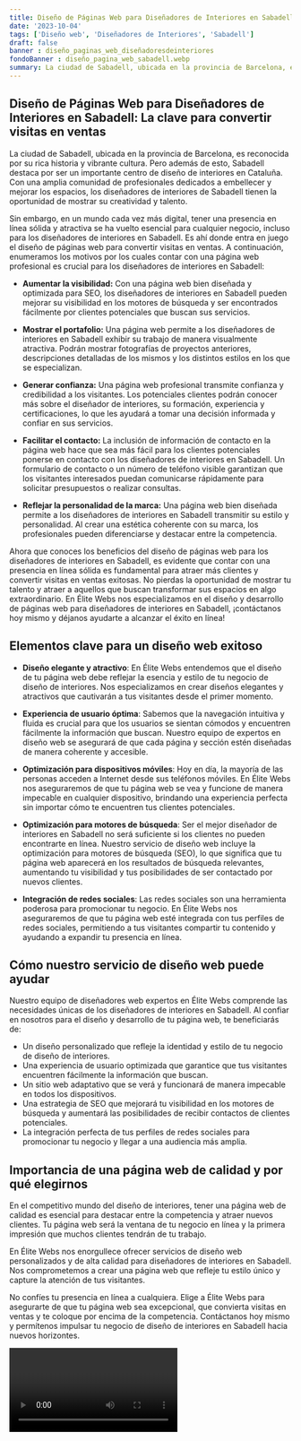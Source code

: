 ```yaml
---
title: Diseño de Páginas Web para Diseñadores de Interiores en Sabadell
date: '2023-10-04'
tags: ['Diseño web', 'Diseñadores de Interiores', 'Sabadell']
draft: false
banner : diseño_paginas_web_diseñadoresdeinteriores
fondoBanner : diseño_pagina_web_sabadell.webp
summary: La ciudad de Sabadell, ubicada en la provincia de Barcelona, es reconocida por su rica historia y vibrante cultura. Pero además de esto, Sabadell destaca por ser un importante centro de diseño de interiores en Cataluña. Con una amplia comunidad de profesionales dedicados a embellecer y mejorar los espacios, los diseñadores de interiores de Sabadell tienen la oportunidad de mostrar su creatividad y talento.
---
```


## Diseño de Páginas Web para Diseñadores de Interiores en Sabadell: La clave para convertir visitas en ventas

La ciudad de Sabadell, ubicada en la provincia de Barcelona, es reconocida por su rica historia y vibrante cultura. Pero además de esto, Sabadell destaca por ser un importante centro de diseño de interiores en Cataluña. Con una amplia comunidad de profesionales dedicados a embellecer y mejorar los espacios, los diseñadores de interiores de Sabadell tienen la oportunidad de mostrar su creatividad y talento.

Sin embargo, en un mundo cada vez más digital, tener una presencia en línea sólida y atractiva se ha vuelto esencial para cualquier negocio, incluso para los diseñadores de interiores en Sabadell. Es ahí donde entra en juego el diseño de páginas web para convertir visitas en ventas. A continuación, enumeramos los motivos por los cuales contar con una página web profesional es crucial para los diseñadores de interiores en Sabadell:

- **Aumentar la visibilidad:** Con una página web bien diseñada y optimizada para SEO, los diseñadores de interiores en Sabadell pueden mejorar su visibilidad en los motores de búsqueda y ser encontrados fácilmente por clientes potenciales que buscan sus servicios.

- **Mostrar el portafolio:** Una página web permite a los diseñadores de interiores en Sabadell exhibir su trabajo de manera visualmente atractiva. Podrán mostrar fotografías de proyectos anteriores, descripciones detalladas de los mismos y los distintos estilos en los que se especializan.

- **Generar confianza:** Una página web profesional transmite confianza y credibilidad a los visitantes. Los potenciales clientes podrán conocer más sobre el diseñador de interiores, su formación, experiencia y certificaciones, lo que les ayudará a tomar una decisión informada y confiar en sus servicios.

- **Facilitar el contacto:** La inclusión de información de contacto en la página web hace que sea más fácil para los clientes potenciales ponerse en contacto con los diseñadores de interiores en Sabadell. Un formulario de contacto o un número de teléfono visible garantizan que los visitantes interesados puedan comunicarse rápidamente para solicitar presupuestos o realizar consultas.

- **Reflejar la personalidad de la marca:** Una página web bien diseñada permite a los diseñadores de interiores en Sabadell transmitir su estilo y personalidad. Al crear una estética coherente con su marca, los profesionales pueden diferenciarse y destacar entre la competencia.

Ahora que conoces los beneficios del diseño de páginas web para los diseñadores de interiores en Sabadell, es evidente que contar con una presencia en línea sólida es fundamental para atraer más clientes y convertir visitas en ventas exitosas. No pierdas la oportunidad de mostrar tu talento y atraer a aquellos que buscan transformar sus espacios en algo extraordinario. En Élite Webs nos especializamos en el diseño y desarrollo de páginas web para diseñadores de interiores en Sabadell, ¡contáctanos hoy mismo y déjanos ayudarte a alcanzar el éxito en línea!

<GifSeo />

<Cta />

## Elementos clave para un diseño web exitoso

- **Diseño elegante y atractivo**: En Élite Webs entendemos que el diseño de tu página web debe reflejar la esencia y estilo de tu negocio de diseño de interiores. Nos especializamos en crear diseños elegantes y atractivos que cautivarán a tus visitantes desde el primer momento.

- **Experiencia de usuario óptima**: Sabemos que la navegación intuitiva y fluida es crucial para que los usuarios se sientan cómodos y encuentren fácilmente la información que buscan. Nuestro equipo de expertos en diseño web se asegurará de que cada página y sección estén diseñadas de manera coherente y accesible.

- **Optimización para dispositivos móviles**: Hoy en día, la mayoría de las personas acceden a Internet desde sus teléfonos móviles. En Élite Webs nos aseguraremos de que tu página web se vea y funcione de manera impecable en cualquier dispositivo, brindando una experiencia perfecta sin importar cómo te encuentren tus clientes potenciales.

- **Optimización para motores de búsqueda**: Ser el mejor diseñador de interiores en Sabadell no será suficiente si los clientes no pueden encontrarte en línea. Nuestro servicio de diseño web incluye la optimización para motores de búsqueda (SEO), lo que significa que tu página web aparecerá en los resultados de búsqueda relevantes, aumentando tu visibilidad y tus posibilidades de ser contactado por nuevos clientes.

- **Integración de redes sociales**: Las redes sociales son una herramienta poderosa para promocionar tu negocio. En Élite Webs nos aseguraremos de que tu página web esté integrada con tus perfiles de redes sociales, permitiendo a tus visitantes compartir tu contenido y ayudando a expandir tu presencia en línea.

## Cómo nuestro servicio de diseño web puede ayudar

Nuestro equipo de diseñadores web expertos en Élite Webs comprende las necesidades únicas de los diseñadores de interiores en Sabadell. Al confiar en nosotros para el diseño y desarrollo de tu página web, te beneficiarás de:

- Un diseño personalizado que refleje la identidad y estilo de tu negocio de diseño de interiores.
- Una experiencia de usuario optimizada que garantice que tus visitantes encuentren fácilmente la información que buscan.
- Un sitio web adaptativo que se verá y funcionará de manera impecable en todos los dispositivos.
- Una estrategia de SEO que mejorará tu visibilidad en los motores de búsqueda y aumentará las posibilidades de recibir contactos de clientes potenciales.
- La integración perfecta de tus perfiles de redes sociales para promocionar tu negocio y llegar a una audiencia más amplia.

## Importancia de una página web de calidad y por qué elegirnos

En el competitivo mundo del diseño de interiores, tener una página web de calidad es esencial para destacar entre la competencia y atraer nuevos clientes. Tu página web será la ventana de tu negocio en línea y la primera impresión que muchos clientes tendrán de tu trabajo.

En Élite Webs nos enorgullece ofrecer servicios de diseño web personalizados y de alta calidad para diseñadores de interiores en Sabadell. Nos comprometemos a crear una página web que refleje tu estilo único y capture la atención de tus visitantes.

No confíes tu presencia en línea a cualquiera. Elige a Élite Webs para asegurarte de que tu página web sea excepcional, que convierta visitas en ventas y te coloque por encima de la competencia. Contáctanos hoy mismo y permítenos impulsar tu negocio de diseño de interiores en Sabadell hacia nuevos horizontes.

<Video />

<CtaBot job='Diseñadores de Interiores' city='Sabadell'/>

<Gmaps query='Sabadell+españa+maps' />